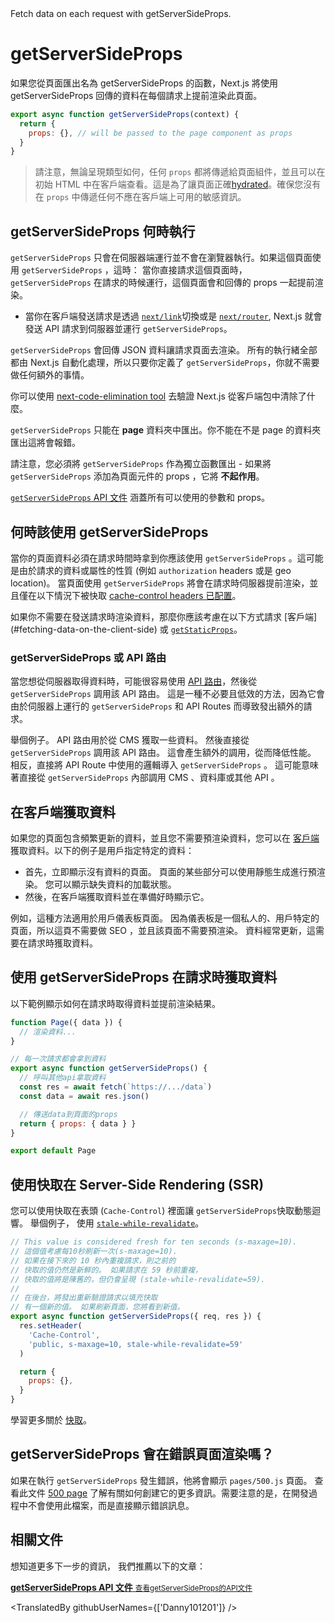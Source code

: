<PageMeta>
   Fetch data on each request with getServerSideProps.
</PageMeta>

# getServerSideProps

如果您從頁面匯出名為 getServerSideProps 的函數，Next.js 將使用 getServerSideProps 回傳的資料在每個請求上提前渲染此頁面。

```js
export async function getServerSideProps(context) {
  return {
    props: {}, // will be passed to the page component as props
  }
}
```

>請注意，無論呈現類型如何，任何 `props` 都將傳遞給頁面組件，並且可以在初始 HTML 中在客戶端查看。這是為了讓頁面正確[hydrated](https://reactjs.org/docs/react-dom.html#hydrate)。確保您沒有在 `props` 中傳遞任何不應在客戶端上可用的敏感資訊。

## getServerSideProps 何時執行

`getServerSideProps` 只會在伺服器端運行並不會在瀏覽器執行。如果這個頁面使用 `getServerSideProps` ，這時：
當你直接請求這個頁面時， `getServerSideProps` 在請求的時候運行，這個頁面會和回傳的 props 一起提前渲染。

- 當你在客戶端發送請求是透過 [`next/link`](/docs/api-reference/next/link.md)切換或是 [`next/router`](/docs/api-reference/next/router.md), Next.js 就會發送 API 請求到伺服器並運行 `getServerSideProps`。

`getServerSideProps` 會回傳 JSON 資料讓請求頁面去渲染。 所有的執行緒全部都由 Next.js 自動化處理，所以只要你定義了 `getServerSideProps`，你就不需要做任何額外的事情。

你可以使用 [next-code-elimination tool](https://next-code-elimination.vercel.app/) 去驗證 Next.js 從客戶端包中清除了什麼。

`getServerSideProps` 只能在 **page** 資料夾中匯出。你不能在不是 page 的資料夾匯出這將會報錯。

請注意，您必須將 `getServerSideProps` 作為獨立函數匯出 - 如果將 `getServerSideProps` 添加為頁面元件的 props ，它將 **不起作用**。

[`getServerSideProps` API 文件](/docs/api-reference/data-fetching/get-server-side-props) 涵蓋所有可以使用的參數和 props。

## 何時該使用 getServerSideProps

當你的頁面資料必須在請求時間時拿到你應該使用 `getServerSideProps` 。這可能是由於請求的資料或屬性的性質 (例如 `authorization` headers 或是 geo location)。 當頁面使用 `getServerSideProps` 將會在請求時伺服器提前渲染，並且僅在以下情況下被快取 [cache-control headers 已配置](/docs/going-to-production#caching)。

如果你不需要在發送請求時渲染資料，那麼你應該考慮在以下方式請求 [客戶端] (#fetching-data-on-the-client-side) 或 [`getStaticProps`](/docs/basic-features/data-fetching/get-static-props)。

### getServerSideProps 或 API 路由

當您想從伺服器取得資料時，可能很容易使用 [API 路由](/docs/api-routes/introduction)，然後從 `getServerSideProps` 調用該 API 路由。 這是一種不必要且低效的方法，因為它會由於伺服器上運行的 `getServerSideProps` 和 API Routes 而導致發出額外的請求。

舉個例子。 API 路由用於從 CMS 獲取一些資料。 然後直接從 `getServerSideProps` 調用該 API 路由。 這會產生額外的調用，從而降低性能。 相反，直接將 API Route 中使用的邏輯導入 `getServerSideProps` 。 這可能意味著直接從 `getServerSideProps` 內部調用 CMS 、資料庫或其他 API 。

## 在客戶端獲取資料

如果您的頁面包含頻繁更新的資料，並且您不需要預渲染資料，您可以在 [客戶端](/docs/basic-features/data-fetching/client-side) 獲取資料。以下的例子是用戶指定特定的資料：

- 首先，立即顯示沒有資料的頁面。 頁面的某些部分可以使用靜態生成進行預渲染。 您可以顯示缺失資料的加載狀態。
- 然後，在客戶端獲取資料並在準備好時顯示它。

例如，這種方法適用於用戶儀表板頁面。 因為儀表板是一個私人的、用戶特定的頁面，所以這頁不需要做 SEO ，並且該頁面不需要預渲染。 資料經常更新，這需要在請求時獲取資料。
## 使用 getServerSideProps 在請求時獲取資料

以下範例顯示如何在請求時取得資料並提前渲染結果。

```jsx
function Page({ data }) {
  // 渲染資料...
}

// 每一次請求都會拿到資料
export async function getServerSideProps() {
  // 呼叫其他api拿取資料
  const res = await fetch(`https://.../data`)
  const data = await res.json()

  // 傳送data到頁面的props
  return { props: { data } }
}

export default Page
```

## 使用快取在 Server-Side Rendering (SSR)

您可以使用快取在表頭 (`Cache-Control`) 裡面讓 `getServerSideProps`快取動態迴響。 舉個例子， 使用 [`stale-while-revalidate`](https://web.dev/stale-while-revalidate/)。

```jsx
// This value is considered fresh for ten seconds (s-maxage=10).
// 這個值考慮每10秒刷新一次(s-maxage=10).
// 如果在接下來的 10 秒內重複請求，則之前的
// 快取的值仍然是新鮮的。 如果請求在 59 秒前重複，
// 快取的值將是陳舊的，但仍會呈現 (stale-while-revalidate=59).
//
// 在後台，將發出重新驗證請求以填充快取
// 有一個新的值。 如果刷新頁面，您將看到新值。
export async function getServerSideProps({ req, res }) {
  res.setHeader(
    'Cache-Control',
    'public, s-maxage=10, stale-while-revalidate=59'
  )

  return {
    props: {},
  }
}
```

學習更多關於 [快取](/docs/going-to-production)。

##  getServerSideProps 會在錯誤頁面渲染嗎？

如果在執行 `getServerSideProps` 發生錯誤，他將會顯示 `pages/500.js` 頁面。 查看此文件 [500 page](/docs/advanced-features/custom-error-page#500-page) 了解有關如何創建它的更多資訊。需要注意的是，在開發過程中不會使用此檔案，而是直接顯示錯誤訊息。

## 相關文件

想知道更多下一步的資訊， 我們推薦以下的文章：

<div className="card">
  <a href="/docs/api-reference/data-fetching/get-server-side-props.md">
    <b>getServerSideProps API 文件</b>
    <small>查看getServerSideProps的API文件</small>
  </a>
</div>

<TranslatedBy githubUserNames={['Danny101201']} />
